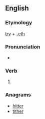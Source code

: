 ==English==

===Etymology===
[[try]] + [[-eth]]

===Pronunciation===
* {{rhymes|aɪəθ}}

===Verb===
{{en-verb form}}

# {{en-archaic third-person singular of|try}}

===Anagrams===
* [[hitter#English|hitter]]
* [[tither#English|tither]]
